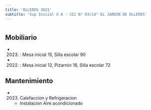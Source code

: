 ```yaml
---
title: 'OLLEROS 3621'
subtitle: 'Sup Inicial X A - JII N° 03/14° EL JARDIN DE OLLEROS'
---
```


#


## Mobiliario

*  (2023) : Mesa inicial 15, Silla escolar 90 

*  (2022) : Mesa inicial 12, Pizarrón 16, Silla escolar 72 





## Mantenimiento

*  (2023) Calefaccion y Refrigeracion 
    + Instalacion Aire acondicionado



